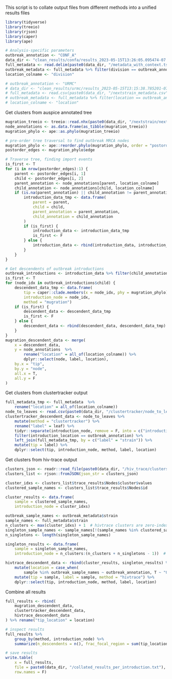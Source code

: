 This script is to collate output files from different methods into a unified results files

```r
library(tidyverse)
library(treeio)
library(rjson)
library(caper)
library(ape)

# Analysis-specific parameters
outbreak_annotation <- "CONF_A"
data_dir <- "clean_results/confa/results_2023-05-15T13:26:05.095474-07:00"
full_metadata <- read.delim(paste0(data_dir, "/metadata_with_context.tsv"))
outbreak_metadata <- full_metadata %>% filter(division == outbreak_annotation)
location_colname <- "division"

# outbreak_annotation <- "URMC"
# data_dir <- "clean_results/urmc/results_2023-05-15T13:15:38.785201-07:00"
# full_metadata <- read.csv(paste0(data_dir, "/nextstrain_metadata.csv"))
# outbreak_metadata <- full_metadata %>% filter(location == outbreak_annotation)
# location_colname <- "location"
```

Get clusters from auspice annotated tree
```r
mugration_treeio <- treeio::read.nhx(paste0(data_dir, "/nextstrain/nextstrain__timetree.nhx"))
node_annotations <- as.data.frame(as_tibble(mugration_treeio))
mugration_phylo <- ape::as.phylo(mugration_treeio)

# pre-order tree traversal to find outbreak MRCA nodes
mugration_phylo <- ape::reorder.phylo(mugration_phylo, order = "postorder", index.only = F)
postorder_edges <- mugration_phylo$edge

# Traverse tree, finding import events
is_first <- T
for (i in nrow(postorder_edges):1) {
    parent <- postorder_edges[i, 1]
    child <- postorder_edges[i, 2]
    parent_annotation <- node_annotations[parent, location_colname]
    child_annotation <- node_annotations[child, location_colname]
    if (is.na(parent_annotation) || child_annotation != parent_annotation) {
        introduction_data_tmp <- data.frame(
            parent = parent,
            child = child,
            parent_annotation = parent_annotation,
            child_annotation = child_annotation
        )
        if (is_first) {
            introduction_data <- introduction_data_tmp
            is_first <- F
        } else {
            introduction_data <- rbind(introduction_data, introduction_data_tmp)
        }
    }  
}

# Get descendents of outbreak introductions
outbreak_introductions <- introduction_data %>% filter(child_annotation == outbreak_annotation)
is_first <- T
for (node_idx in outbreak_introductions$child) {
    descendent_data_tmp <- data.frame(
        tip = caper::clade.members(x = node_idx, phy = mugration_phylo),
        introduction_node = node_idx,
        method = "mugration")
    if (is_first) {
        descendent_data <- descendent_data_tmp
        is_first <- F
    } else {
        descendent_data <- rbind(descendent_data, descendent_data_tmp)
    }
}
mugration_descendent_data <- merge(
    x = descendent_data, 
    y = node_annotations  %>%
        rename("location" = all_of(location_colname)) %>% 
        dplyr::select(node, label, location),
    by.x = "tip", 
    by.y = "node",
    all.x = T, 
    all.y = F
)
```

Get clusters from clustertracker output

```r
full_metadata_tmp <- full_metadata  %>%
    rename("location" = all_of(location_colname))
node_to_leaves <- read.csv(paste0(data_dir, "/clustertracker/node_to_leaves.csv"))
clustertracker_descendent_data <- node_to_leaves %>%
    mutate(method = "clustertracker") %>%
    rename("label" = leaf) %>%
    tidyr::separate(introduction_node, remove = F, into = c("introduction_location", "node_idx"), sep = "_node_") %>%
    filter(introduction_location == outbreak_annotation) %>%
    left_join(full_metadata_tmp, by = c("label" = "strain")) %>%
    mutate(tip = label) %>%
    dplyr::select(tip, introduction_node, method, label, location)
```

Get clusters from hiv-trace output

```r
clusters_json <- readr::read_file(paste0(data_dir, "/hiv_trace/clusters.json"))
clusters_list <- rjson::fromJSON(json_str = clusters_json)

cluster_idxs <- clusters_list$trace_results$Nodes$cluster$values
clustered_sample_names <- clusters_list$trace_results$Nodes$id

cluster_results <- data.frame(
    sample = clustered_sample_names,
    introduction_node = cluster_idxs)

outbreak_sample_names <- outbreak_metadata$strain
sample_names <- full_metadata$strain
n_clusters <- max(cluster_idxs) + 1  # hivtrace clusters are zero-indexed
singleton_sample_names <- sample_names[!(sample_names %in% clustered_sample_names)]
n_singletons <- length(singleton_sample_names)

singleton_results <- data.frame(
    sample = singleton_sample_names,
    introduction_node = n_clusters:(n_clusters + n_singletons - 1))  # hivtrace clusters are zero-indexed

hivtrace_descendent_data <- rbind(cluster_results, singleton_results) %>% 
    mutate(location = case_when(
        sample %in% outbreak_sample_names ~ outbreak_annotation, T ~ "Other")) %>%
    mutate(tip = sample, label = sample, method = "hivtrace") %>%
    dplyr::select(tip, introduction_node, method, label, location)
```

Combine all results
```r
full_results <- rbind(
    mugration_descendent_data,
    clustertracker_descendent_data,
    hivtrace_descendent_data
) %>% rename("tip_location" = location)

# inspect results
full_results %>%
    group_by(method, introduction_node) %>%
    summarize(n_descendents = n(), frac_focal_region = sum(tip_location == outbreak_annotation) / n())

# save results
write.table(
    x = full_results, 
    file = paste0(data_dir, "/collated_results_per_introduction.txt"),
    row.names = F)
```